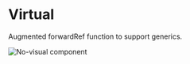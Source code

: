 # Virtual

Augmented forwardRef function to support generics.

![No-visual component](public/assets/no-visual-component.webp)